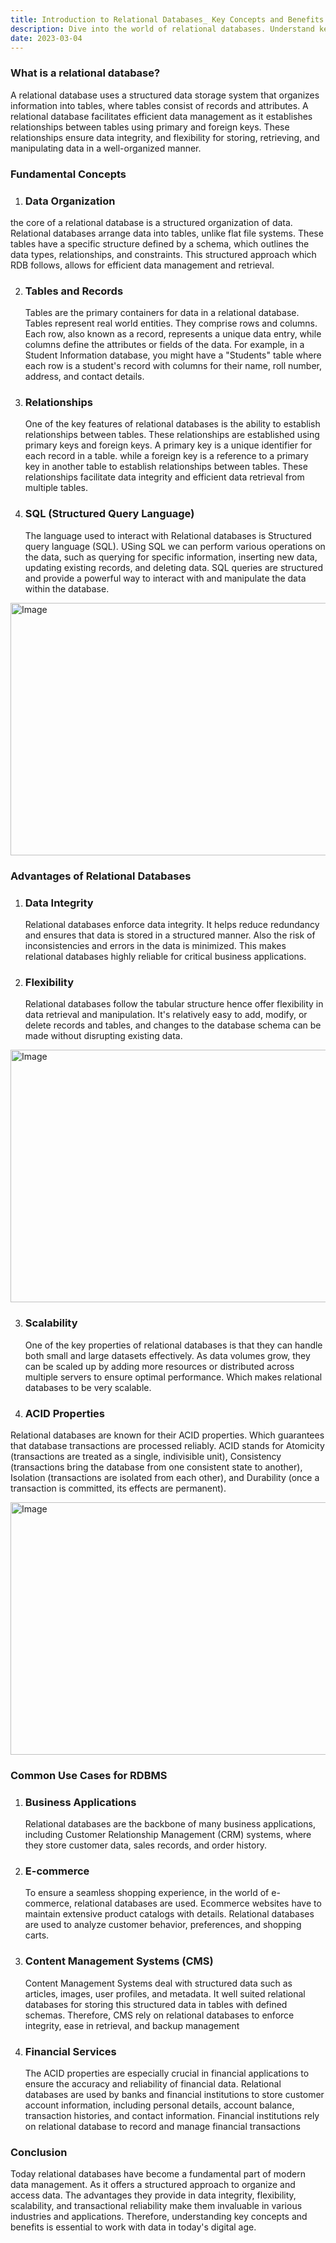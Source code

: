 ```yaml
---
title: Introduction to Relational Databases_ Key Concepts and Benefits
description: Dive into the world of relational databases. Understand key concepts, explore the benefits, and learn how they form the backbone of modern data management
date: 2023-03-04
---
```


### What is a relational database?

A relational database uses a structured data storage system that organizes information into tables, where tables consist of records and attributes. A relational database facilitates efficient data management as it establishes relationships between tables using primary and foreign keys. These relationships ensure data integrity, and flexibility for storing, retrieving, and manipulating data in a well-organized manner.

### Fundamental Concepts

1. ### Data Organization

the core of a relational database is a structured organization of data. Relational databases arrange data into tables, unlike flat file systems. These tables have a specific structure defined by a schema, which outlines the data types, relationships, and constraints. This structured approach which RDB follows, allows for efficient data management and retrieval.

2. ### Tables and Records

   Tables are the primary containers for data in a relational database. Tables represent real world entities. They comprise rows and columns. Each row, also known as a record, represents a unique data entry, while columns define the attributes or fields of the data. For example, in a Student Information database, you might have a "Students" table where each row is a student's record with columns for their name, roll number, address, and contact details.

3. ### Relationships

   One of the key features of relational databases is the ability to establish relationships between tables. These relationships are established using primary keys and foreign keys. A primary key is a unique identifier for each record in a table. while a foreign key is a reference to a primary key in another table to establish relationships between tables. These relationships facilitate data integrity and efficient data retrieval from multiple tables.

4. ### SQL (Structured Query Language)
   The language used to interact with Relational databases is Structured query language (SQL). USing SQL we can perform various operations on the data, such as querying for specific information, inserting new data, updating existing records, and deleting data. SQL queries are structured and provide a powerful way to interact with and manipulate the data within the database.

<Image src="/b1img1.png" width="718" height="404" alt="Image" />

### Advantages of Relational Databases

1. ### Data Integrity

   Relational databases enforce data integrity. It helps reduce redundancy and ensures that data is stored in a structured manner. Also the risk of inconsistencies and errors in the data is minimized. This makes relational databases highly reliable for critical business applications.

2. ### Flexibility
   Relational databases follow the tabular structure hence offer flexibility in data retrieval and manipulation. It's relatively easy to add, modify, or delete records and tables, and changes to the database schema can be made without disrupting existing data.

<Image src="/b1img2.webp" width="718" height="404" alt="Image" />

3. ### Scalability

   One of the key properties of relational databases is that they can handle both small and large datasets effectively. As data volumes grow, they can be scaled up by adding more resources or distributed across multiple servers to ensure optimal performance. Which makes relational databases to be very scalable.

4. ### ACID Properties

Relational databases are known for their ACID properties. Which guarantees that database transactions are processed reliably. ACID stands for Atomicity (transactions are treated as a single, indivisible unit), Consistency (transactions bring the database from one consistent state to another), Isolation (transactions are isolated from each other), and Durability (once a transaction is committed, its effects are permanent).

<Image src="/Picture1.png" width="718" height="404" alt="Image" />

### Common Use Cases for RDBMS

1. ### Business Applications
   Relational databases are the backbone of many business applications, including Customer Relationship Management (CRM) systems, where they store customer data, sales records, and order history.
2. ### E-commerce

   To ensure a seamless shopping experience, in the world of e-commerce, relational databases are used. Ecommerce websites have to maintain extensive product catalogs with details. Relational databases are used to analyze customer behavior, preferences, and shopping carts.

3. ### Content Management Systems (CMS)

   Content Management Systems deal with structured data such as articles, images, user profiles, and metadata. It well suited relational databases for storing this structured data in tables with defined schemas. Therefore, CMS rely on relational databases to enforce integrity, ease in retrieval, and backup management

4. ### Financial Services
   The ACID properties are especially crucial in financial applications to ensure the accuracy and reliability of financial data. Relational databases are used by banks and financial institutions to store customer account information, including personal details, account balance, transaction histories, and contact information. Financial institutions rely on relational database to record and manage financial transactions

### Conclusion

Today relational databases have become a fundamental part of modern data management. As it offers a structured approach to organize and access data. The advantages they provide in data integrity, flexibility, scalability, and transactional reliability make them invaluable in various industries and applications. Therefore, understanding key concepts and benefits is essential to work with data in today's digital age.
